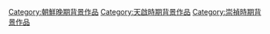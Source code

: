 {{朝鮮王朝背景作品分類導航|背景作品}}

[[Category:朝鮮晚期背景作品|Category:朝鮮晚期背景作品]]
[[Category:天啟時期背景作品|Category:天啟時期背景作品]]
[[Category:崇禎時期背景作品|Category:崇禎時期背景作品]]